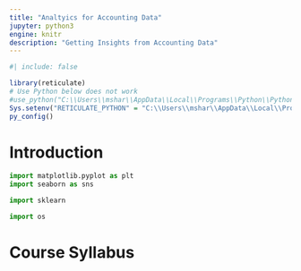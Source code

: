 ```yaml
---
title: "Analtyics for Accounting Data"
jupyter: python3
engine: knitr
description: "Getting Insights from Accounting Data"
---
```


```r
#| include: false

library(reticulate)
# Use Python below does not work 
#use_python("C:\\Users\\mshar\\AppData\\Local\\Programs\\Python\\Python311\\python.exe")
Sys.setenv("RETICULATE_PYTHON" = "C:\\Users\\mshar\\AppData\\Local\\Programs\\Python\\Python311\\python.exe")
py_config()
```

# Introduction 

```python
import matplotlib.pyplot as plt 
import seaborn as sns

import sklearn
```

```python
import os
```

# Course Syllabus 